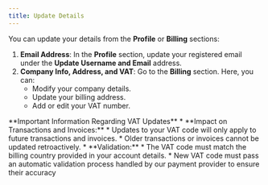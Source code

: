 ```yaml
---
title: Update Details
---
```



You can update your details from the **Profile** or **Billing** sections:

1. **Email Address**: In the **Profile** section, update your registered email under the **Update Username and Email** address.
2. **Company Info, Address, and VAT**: Go to the **Billing** section. Here, you can:  
    *   Modify your company details.
    *   Update your billing address.
    *   Add or edit your VAT number.

<Callout type="error" emoji="️📌">
**Important Information Regarding VAT Updates**
*   **Impact on Transactions and Invoices:**
    *  Updates to your VAT code will only apply to future transactions and invoices.
    *  Older transactions or invoices cannot be updated retroactively.
*   **Validation:**
    *  The VAT code must match the billing country provided in your account details.
    *  New VAT code must pass an automatic validation process handled by our payment provider to ensure their accuracy
</Callout>